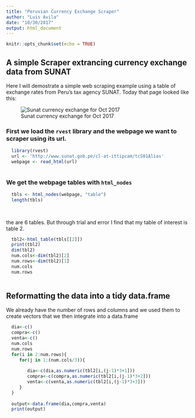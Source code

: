 ```yaml
---
title: "Peruvian Currency Exchange Scraper"
author: "Luis Avila"
date: "10/30/2017"
output: html_document
---
```


```r
knitr::opts_chunk$set(echo = TRUE)
```

## A simple Scraper extrancing currency exchange data from SUNAT

Here I will demostrate a simple web scraping example using a table of exchange rates from Peru's tax agency SUNAT. Today that page looked like this:


![Sunat currency exchange for Oct 2017](sunatPage.png)


### First we load the `rvest` library and the webpage we want to scraper using its url.
```r
  library(rvest)
  url <- 'http://www.sunat.gob.pe/cl-at-ittipcam/tcS01Alias'
  webpage <- read_html(url)
  
```


### We get the webpage tables with `html_nodes` 
```r
  
  tbls <- html_nodes(webpage, "table")
  length(tbls)
  
  
```
the are 6 tables. But through trial and error I find that my table of interest is table 2.



```r
  tbl2<-html_table(tbls[[2]])
  print(tbl2)
  dim(tbl2)
  num.cols<-dim(tbl2)[2]
  num.rows<-dim(tbl2)[1]
  num.cols
  num.rows
  
```

## Reformatting the data into a  tidy data.frame

We already have the number of rows and columns and we used them to create vectors that we then integrate into a data.frame

```r
  dia<-c()
  compra<-c()
  venta<-c()
  num.cols
  num.rows
  for(i in 2:num.rows){
     for(j in 1:(num.cols/3)){
     
        dia<-c(dia,as.numeric(tbl2[i,(j-1)*3+1]))
        compra<-c(compra,as.numeric(tbl2[i,(j-1)*3+2]))
        venta<-c(venta,as.numeric(tbl2[i,(j-1)*3+3]))
     }
  }
  
  output<-data.frame(dia,compra,venta)
  print(output)
  
```
